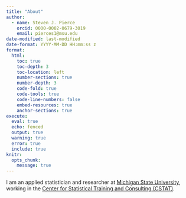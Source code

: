 ```yaml
---
title: "About"
author: 
  - name: Steven J. Pierce
    orcid: 0000-0002-0679-3019
    email: pierces1@msu.edu
date-modified: last-modified
date-format: YYYY-MM-DD HH:mm:ss z
format: 
  html:
    toc: true
    toc-depth: 3
    toc-location: left
    number-sections: true
    number-depth: 3
    code-fold: true
    code-tools: true
    code-line-numbers: false
    embed-resources: true 
    anchor-sections: true
execute:
  eval: true
  echo: fenced
  output: true
  warning: true
  error: true
  include: true
knitr:
  opts_chunk: 
    message: true
---
```


I am an applied statistician and researcher at 
[Michigan State University](https://msu.edu), working in the 
[Center for Statistical Training and Consulting (CSTAT)](https://cstat.msu.edu). 
